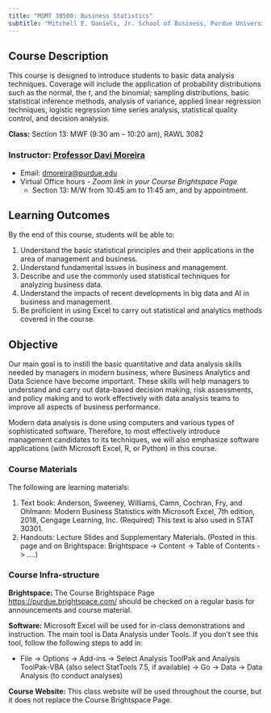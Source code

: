 ```yaml
---
title: "MGMT 30500: Business Statistics"
subtitle: "Mitchell E. Daniels, Jr. School of Business, Purdue University"
---
```


<!--- # IMPORTANT REFERENCE: https://www.youtube.com/watch?v=uimdXPZc40I&list=PLkrJrLs7xfbXcEKhTCKRSr2VXH4yiBeXo&index=4 --->

## Course Description

This course is designed to introduce students to basic data analysis techniques.  Coverage will include the application of probability distributions such as the normal, the $t$, and the binomial; sampling distributions, basic statistical inference methods, analysis of variance, applied linear regression techniques, logistic regression time series analysis, statistical quality control, and decision analysis.

**Class:** Section 13:  MWF (9:30 am – 10:20 am), RAWL 3082	

### Instructor: [Professor Davi Moreira](https://davi-moreira.github.io)

-   Email: [dmoreira\@purdue.edu](mailto:dmoreira@purdue.edu)
-   Virtual Office hours - _Zoom link in your Course Brightspace Page_ 
    -   Section 13:  M/W from 10:45 am to 11:45 am, and by appointment.

## Learning Outcomes

By the end of this course, students will be able to:

1.	Understand the basic statistical principles and their applications in the area of management and business.
2.	Understand fundamental issues in business and management.
3.	Describe and use the commonly used statistical techniques for analyzing business data.
4.	Understand the impacts of recent developments in big data and AI in business and management.
5.	Be proficient in using Excel to carry out statistical and analytics methods covered in the course.

## Objective

Our main goal is to instill the basic quantitative and data analysis skills needed by managers in modern business, where Business Analytics and Data Science have become important. These skills will help managers to understand and carry out data-based decision making, risk assessments, and policy making and to work effectively with data analysis teams to improve all aspects of business performance.  
	
Modern data analysis is done using computers and various types of sophisticated software. Therefore, to most effectively introduce management candidates to its techniques, we will also emphasize software applications (with Microsoft Excel, R, or Python) in this course.   

### Course Materials

The following are learning materials:

1. Text book:  Anderson, Sweeney, Williams, Camn, Cochran, Fry, and Ohlmann: Modern Business Statistics with Microsoft Excel, 7th edition, 2018, Cengage Learning, Inc. (Required)  This text is also used in STAT 30301.
2. Handouts:  Lecture Slides and Supplementary Materials. (Posted in this page and on Brightspace: Brightspace -> Content -> Table of Contents -> ….)

### Course Infra-structure

**Brightspace:** The Course Brightspace Page <https://purdue.brightspace.com/> should be checked on a regular basis for announcements and course material.

**Software:** Microsoft Excel will be used for in-class demonstrations and instruction. The main tool is Data Analysis under Tools.  If you don’t see this tool, follow the following steps to add in:

-  File -> Options -> Add-ins -> Select Analysis ToolPak and Analysis ToolPak-VBA (also select StatTools 7.5, if available) -> Go -> Data -> Data Analysis (to conduct analyses)

**Course Website:** This class website will be used throughout the course, but it does not replace the Course Brightspace Page.

